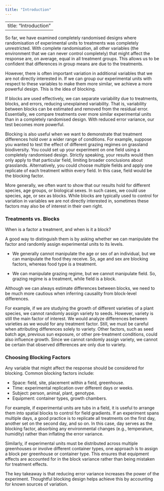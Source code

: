 ```yaml
---
title: "Introduction"
---
```

---
title: "Introduction"
---

So far, we have examined completely randomised designs where randomisation of experimental units to treatments was completely unrestricted. With complete randomisation, all other variables (the environment that we can never control completely) that might affect the response are, on average, equal in all treatment groups. This allows us to be confident that differences in group means are due to the treatments.  

However, there is often important variation in additional variables that we are not directly interested in. If we can group our experimental units with respect to these variables to make them more similar, we achieve a more powerful design. This is the idea of blocking.  

If blocks are used effectively, we can separate variability due to treatments, blocks, and errors, reducing unexplained variability. That is, variability between blocks can be estimated and removed from the residual error. Essentially, we compare treatments over more similar experimental units than in a completely randomised design. With reduced error variance, our test becomes more powerful.

Blocking is also useful when we want to demonstrate that treatment differences hold over a wider range of conditions. For example, suppose you wanted to test the effect of different grazing regimes on grassland biodiversity. You could set up your experiment on one field using a completely randomised design. Strictly speaking, your results would then only apply to that particular field, limiting broader conclusions about grasslands. Alternatively, you could choose multiple fields and apply one replicate of each treatment within every field. In this case, field would be the blocking factor.  

More generally, we often want to show that our results hold for different species, age groups, or  biological sexes. In such cases, we could use species, age, or sex as blocks. While blocks are typically used to control for variation in variables we are not directly interested in, sometimes these factors may also be of interest in their own right.  

### Treatments vs. Blocks  

When is a factor a treatment, and when is it a block?  

A good way to distinguish them is by asking whether we can manipulate the factor and randomly assign experimental units to its levels.  

- We generally cannot manipulate the age or sex of an individual, but we can manipulate the food they receive. So, age and sex are blocking factors, whereas food type is a treatment. 

- We can manipulate grazing regime, but we cannot manipulate field. So, grazing regime is a treatment, while field is a block.  

Although we can always estimate differences between blocks, we need to be much more cautious when inferring causality from block-level differences.  

For example, if we are studying the growth of different varieties of a plant species, we cannot randomly assign variety to seeds. However, variety is still the main factor of interest. We would analyze differences between varieties as we would for any treatment factor. Still, we must be careful when attributing differences solely to variety. Other factors, such as seed batch age, previous sun exposure, or other pre-treatment conditions, could also influence growth. Since we cannot randomly assign variety, we cannot be certain that observed differences are only due to variety.  

### Choosing Blocking Factors  

Any variable that might affect the response should be considered for blocking. Common blocking factors include:  

- Space: field, site, placement within a field, greenhouse.  
- Time: experimental replication over different days or weeks.  
- Subject: person, animal, plant, genotype.  
- Equipment: container types, growth chambers.  

For example, if experimental units are tubs in a field, it is useful to arrange them into spatial blocks to control for field gradients. If an experiment spans multiple days, a good practice is to replicate all treatments on the first day, another set on the second day, and so on. In this case, day serves as the blocking factor, absorbing any environmental changes (e.g., temperature, humidity) rather than inflating the error variance.

Similarly, if experimental units must be distributed across multiple greenhouses or involve different container types, one approach is to assign a block per greenhouse or container type. This ensures that equipment effects are accounted for in the block variance rather than being mistaken for treatment effects.  

The key takeaway is that reducing error variance increases the power of the experiment. Thoughtful blocking design helps achieve this by accounting for known sources of variation.  
